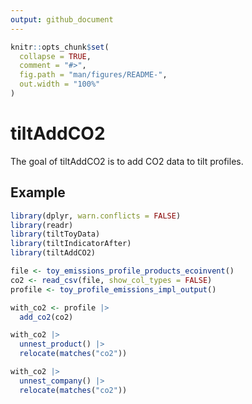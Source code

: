 ```yaml
---
output: github_document
---
```


<!-- README.md is generated from README.Rmd. Please edit that file -->

```r
knitr::opts_chunk$set(
  collapse = TRUE,
  comment = "#>",
  fig.path = "man/figures/README-",
  out.width = "100%"
)
```

# tiltAddCO2

<!-- badges: start -->
<!-- badges: end -->

The goal of tiltAddCO2 is to add CO2 data to tilt profiles.

## Example

```r
library(dplyr, warn.conflicts = FALSE)
library(readr)
library(tiltToyData)
library(tiltIndicatorAfter)
library(tiltAddCO2)

file <- toy_emissions_profile_products_ecoinvent()
co2 <- read_csv(file, show_col_types = FALSE)
profile <- toy_profile_emissions_impl_output()

with_co2 <- profile |>
  add_co2(co2)

with_co2 |>
  unnest_product() |>
  relocate(matches("co2"))

with_co2 |>
  unnest_company() |>
  relocate(matches("co2"))
```
